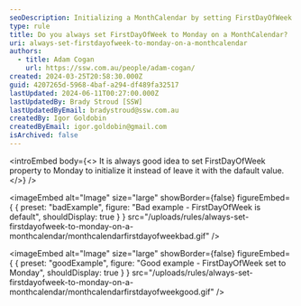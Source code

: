 ```yaml
---
seoDescription: Initializing a MonthCalendar by setting FirstDayOfWeek to Monday ensures consistency and enhances user experience
type: rule
title: Do you always set FirstDayOfWeek to Monday on a MonthCalendar?
uri: always-set-firstdayofweek-to-monday-on-a-monthcalendar
authors:
  - title: Adam Cogan
    url: https://ssw.com.au/people/adam-cogan/
created: 2024-03-25T20:58:30.000Z
guid: 4207265d-5968-4baf-a294-df489fa32517
lastUpdated: 2024-06-11T00:27:00.000Z
lastUpdatedBy: Brady Stroud [SSW]
lastUpdatedByEmail: bradystroud@ssw.com.au
createdBy: Igor Goldobin
createdByEmail: igor.goldobin@gmail.com
isArchived: false
---
```


<introEmbed
  body={<>
It is always good idea to set FirstDayOfWeek property to Monday to initialize it instead of leave it with the dafault value.
  </>}
/>

<imageEmbed
  alt="Image"
  size="large"
  showBorder={false}
  figureEmbed={ {
    preset: "badExample",
    figure: "Bad example - FirstDayOfWeek is default",
    shouldDisplay: true
  } }
  src="/uploads/rules/always-set-firstdayofweek-to-monday-on-a-monthcalendar/monthcalendarfirstdayofweekbad.gif"
/>


<imageEmbed
  alt="Image"
  size="large"
  showBorder={false}
  figureEmbed={ {
    preset: "goodExample",
    figure: "Good example - FirstDayOfWeek set to Monday",
    shouldDisplay: true
  } }
  src="/uploads/rules/always-set-firstdayofweek-to-monday-on-a-monthcalendar/monthcalendarfirstdayofweekgood.gif"
/>
